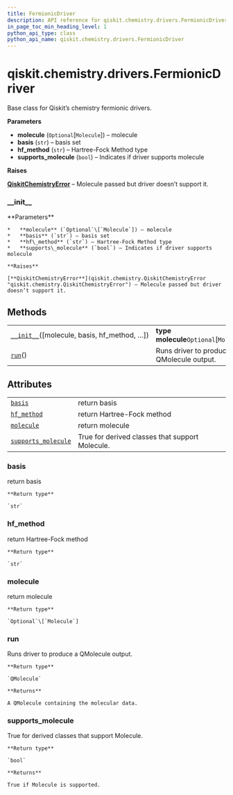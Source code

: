 ```yaml
---
title: FermionicDriver
description: API reference for qiskit.chemistry.drivers.FermionicDriver
in_page_toc_min_heading_level: 1
python_api_type: class
python_api_name: qiskit.chemistry.drivers.FermionicDriver
---
```


<span id="qiskit-chemistry-drivers-fermionicdriver" />

# qiskit.chemistry.drivers.FermionicDriver

<Class id="qiskit.chemistry.drivers.FermionicDriver" isDedicatedPage={true} github="https://github.com/qiskit-community/qiskit-aqua/tree/stable/0.8/qiskit/chemistry/drivers/fermionic_driver.py" signature="FermionicDriver(molecule=None, basis='sto3g', hf_method='rhf', supports_molecule=False)">
  Base class for Qiskit’s chemistry fermionic drivers.

  **Parameters**

  *   **molecule** (`Optional`\[`Molecule`]) – molecule
  *   **basis** (`str`) – basis set
  *   **hf\_method** (`str`) – Hartree-Fock Method type
  *   **supports\_molecule** (`bool`) – Indicates if driver supports molecule

  **Raises**

  [**QiskitChemistryError**](qiskit.chemistry.QiskitChemistryError "qiskit.chemistry.QiskitChemistryError") – Molecule passed but driver doesn’t support it.

  ### \_\_init\_\_

  <Function id="qiskit.chemistry.drivers.FermionicDriver.__init__" name="__init__" signature="abstract __init__(molecule=None, basis='sto3g', hf_method='rhf', supports_molecule=False)">
    **Parameters**

    *   **molecule** (`Optional`\[`Molecule`]) – molecule
    *   **basis** (`str`) – basis set
    *   **hf\_method** (`str`) – Hartree-Fock Method type
    *   **supports\_molecule** (`bool`) – Indicates if driver supports molecule

    **Raises**

    [**QiskitChemistryError**](qiskit.chemistry.QiskitChemistryError "qiskit.chemistry.QiskitChemistryError") – Molecule passed but driver doesn’t support it.
  </Function>

  ## Methods

  |                                                                                                                                                         |                                            |
  | ------------------------------------------------------------------------------------------------------------------------------------------------------- | ------------------------------------------ |
  | [`__init__`](#qiskit.chemistry.drivers.FermionicDriver.__init__ "qiskit.chemistry.drivers.FermionicDriver.__init__")(\[molecule, basis, hf\_method, …]) | **type molecule**`Optional`\[`Molecule`]   |
  | [`run`](#qiskit.chemistry.drivers.FermionicDriver.run "qiskit.chemistry.drivers.FermionicDriver.run")()                                                 | Runs driver to produce a QMolecule output. |

  ## Attributes

  |                                                                                                                                                 |                                                 |
  | ----------------------------------------------------------------------------------------------------------------------------------------------- | ----------------------------------------------- |
  | [`basis`](#qiskit.chemistry.drivers.FermionicDriver.basis "qiskit.chemistry.drivers.FermionicDriver.basis")                                     | return basis                                    |
  | [`hf_method`](#qiskit.chemistry.drivers.FermionicDriver.hf_method "qiskit.chemistry.drivers.FermionicDriver.hf_method")                         | return Hartree-Fock method                      |
  | [`molecule`](#qiskit.chemistry.drivers.FermionicDriver.molecule "qiskit.chemistry.drivers.FermionicDriver.molecule")                            | return molecule                                 |
  | [`supports_molecule`](#qiskit.chemistry.drivers.FermionicDriver.supports_molecule "qiskit.chemistry.drivers.FermionicDriver.supports_molecule") | True for derived classes that support Molecule. |

  ### basis

  <Function id="qiskit.chemistry.drivers.FermionicDriver.basis" name="basis" signature="property basis">
    return basis

    **Return type**

    `str`
  </Function>

  ### hf\_method

  <Function id="qiskit.chemistry.drivers.FermionicDriver.hf_method" name="hf_method" signature="property hf_method">
    return Hartree-Fock method

    **Return type**

    `str`
  </Function>

  ### molecule

  <Function id="qiskit.chemistry.drivers.FermionicDriver.molecule" name="molecule" signature="property molecule">
    return molecule

    **Return type**

    `Optional`\[`Molecule`]
  </Function>

  ### run

  <Function id="qiskit.chemistry.drivers.FermionicDriver.run" name="run" signature="abstract run()">
    Runs driver to produce a QMolecule output.

    **Return type**

    `QMolecule`

    **Returns**

    A QMolecule containing the molecular data.
  </Function>

  ### supports\_molecule

  <Function id="qiskit.chemistry.drivers.FermionicDriver.supports_molecule" name="supports_molecule" signature="property supports_molecule">
    True for derived classes that support Molecule.

    **Return type**

    `bool`

    **Returns**

    True if Molecule is supported.
  </Function>
</Class>


